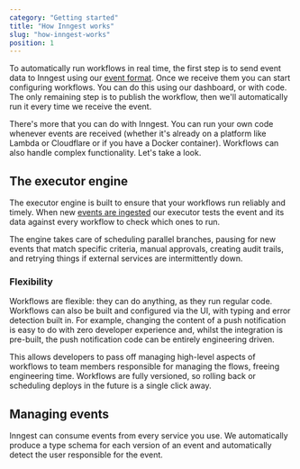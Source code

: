 ```yaml
---
category: "Getting started"
title: "How Inngest works"
slug: "how-inngest-works"
position: 1
---
```



To automatically run workflows in real time, the first step is to send event data to Inngest using our [event format](/docs/event-format-and-structure).  Once we receive them you can start configuring workflows.  You can do this using our dashboard, or with code.  The only remaining step is to publish the workflow, then we'll automatically run it every time we receive the event.

There's more that you can do with Inngest.  You can run your own code whenever events are received (whether it's already on a platform like Lambda or Cloudflare or if you have a Docker container).  Workflows can also handle complex functionality.  Let's take a look.

## The executor engine 

The executor engine is built to ensure that your workflows run reliably and timely.  When new [events are ingested](/docs/event-apis-and-integrations) our executor tests the event and its data against every workflow to check which ones to run.

The engine takes care of scheduling parallel branches, pausing for new events that match specific criteria, manual approvals, creating audit trails, and retrying things if external services are intermittently down.

### Flexibility

Workflows are flexible:  they can do anything, as they run regular code.  Workflows can also be built and configured via the UI, with typing and error detection built in.  For example, changing the content of a push notification is easy to do with zero developer experience and, whilst the integration is pre-built, the push notification code can be entirely engineering driven.

This allows developers to pass off managing high-level aspects of workflows to team members responsible for managing the flows, freeing engineering time.  Workflows are fully versioned, so rolling back or scheduling deploys in the future is a single click away.

## Managing events

Inngest can consume events from every service you use.  We automatically produce a type schema for each version of an event and automatically detect the user responsible for the event.
